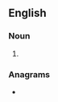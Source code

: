 ==English==

===Noun===
{{head|en|noun plural form}}

# {{plural of|preceptor|lang=en}}

===Anagrams===
* {{anagrams|en|a=ceeopprrst|perceptors}}